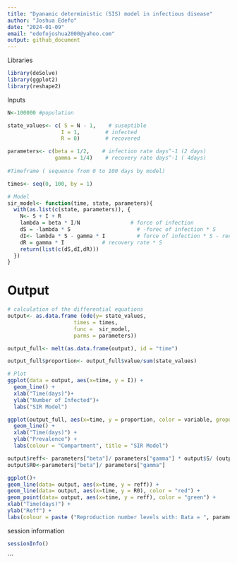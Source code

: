 ```yaml
---
title: "Dyanamic deterministic (SIS) model in infectious disease"
author: "Joshua Edefo"
date: "2024-01-09"
email: "edefojoshua2000@yahoo.com"
output: github_document
---
```

Libraries
```r

library(deSolve)
library(ggplot2)
library(reshape2)
```
Inputs

```r

N<-100000 #population

state_values<- c( S = N - 1,    # suseptible
                 I = 1,        # infected
                 R = 0)        # recovered

parameters<- c(beta = 1/2,    # infection rate days^-1 (2 days)
               gamma = 1/4)    # recovery rate days^-1 ( 4days)
               
#Timeframe ( sequence from 0 to 100 days by model)

times<- seq(0, 100, by = 1)

# Model
sir_model<- function(time, state, parameters){
  with(as.list(c(state, parameters)), {
    N<- S + I + R
    lambda = beta * I/N                # force of infection
    dS = -lambda * S                     # -forec of infection * S
    dI<- lambda * S - gamma * I          # force of infection * S - recovery rate * S
    dR = gamma * I            # recovery rate * S
    return(list(c(dS,dI,dR)))
  })
}
```
# Output

```r


# calculation of the differential equations
output<- as.data.frame (ode(y= state_values,
                     times = times,
                     func =  sir_model,
                     parms = parameters))

output_full<- melt(as.data.frame(output), id = "time")

output_full$proportion<- output_full$value/sum(state_values)

# Plot
ggplot(data = output, aes(x=time, y = I)) +
  geom_line() +
  xlab("Time(days)")+
  ylab("Number of Infected")+
  labs("SIR Model")

ggplot(output_full, aes(x=time, y = proportion, color = variable, gropu = variable)) +
  geom_line() +
  xlab("Time(days)") +
  ylab("Prevalence") +
  labs(colour = "Compartment", title = "SIR Model")

output$reff<- parameters["beta"]/ parameters["gamma"] * output$S/ (output$S+output$I+output$R)
output$R0<-parameters["beta"]/ parameters["gamma"]

ggplot()+
geom_line(data= output, aes(x=time, y = reff)) +
geom_line(data= output, aes(x=time, y = R0), color = "red") +
geom_point(data= output, aes(x=time, y = reff), color = "green") +
xlab("Time(days)") +
ylab("Reff") +
labs(colour = paste ("Reproduction number levels with: Bata = ", parameters ["beta"], " and Gamma =", parameters["gamma"]))

```

session information
```r
sessionInfo()
```

```